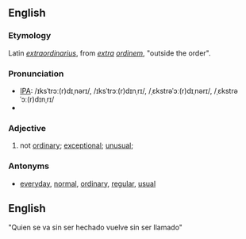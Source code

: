 ==English==

===Etymology===
Latin ''[[extraordinarius]]'', from ''[[extra]] [[ordinem]]'', "outside the order".

===Pronunciation===
*[[w:IPA|IPA]]: /ɪksˈtrɔː(r)dɪˌnərɪ/, /ɪksˈtrɔː(r)dɪnˌrɪ/, /ˌɛkstrəˈɔː(r)dɪˌnərɪ/, /ˌɛkstrəˈɔː(r)dɪnˌrɪ/
*{{audio|en-us-extraordinary.ogg|Audio (US)}}

===Adjective===
{{en-adj}}

# not [[ordinary]]; [[exceptional]]; [[unusual]];

===Antonyms===
*[[everyday]], [[normal]], [[ordinary]], [[regular]], [[usual]]

== English ==
"Quien se va sin ser hechado vuelve sin ser llamado"